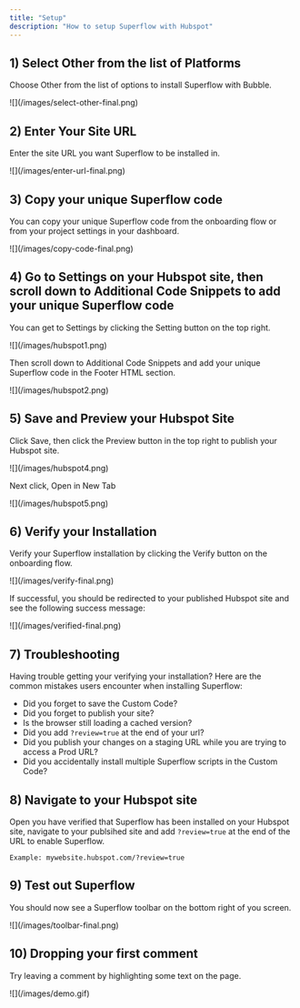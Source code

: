```yaml
---
title: "Setup"
description: "How to setup Superflow with Hubspot"
---
```



## 1) Select Other from the list of Platforms

Choose Other from the list of options to install Superflow with Bubble.

<Frame>
![](/images/select-other-final.png)
</Frame>

## 2) Enter Your Site URL

Enter the site URL you want Superflow to be installed in.

<Frame>
![](/images/enter-url-final.png)
</Frame>

## 3) Copy your unique Superflow code

You can copy your unique Superflow code from the onboarding flow or from your project settings in your dashboard.

<Frame>
![](/images/copy-code-final.png)
</Frame>





## 4) Go to Settings on your Hubspot site, then scroll down to Additional Code Snippets to add your unique Superflow code

You can get to Settings by clicking the Setting button on the top right.

<Frame>
![](/images/hubspot1.png)
</Frame>

Then scroll down to Additional Code Snippets and add your unique Superflow code in the Footer HTML section. 


<Frame>
![](/images/hubspot2.png)
</Frame>


## 5) Save and Preview your Hubspot Site


Click Save, then click the Preview button in the top right to publish your Hubspot site.

<Frame>
![](/images/hubspot4.png)
</Frame>

Next click, Open in New Tab

<Frame>
![](/images/hubspot5.png)
</Frame>


## 6) Verify your Installation

Verify your Superflow installation by clicking the Verify button on the onboarding flow.

<Frame>
![](/images/verify-final.png)
</Frame>

If successful, you should be redirected to your published Hubspot site and see the following success message:

<Frame>
![](/images/verified-final.png)
</Frame>

## 7) Troubleshooting

Having trouble getting your verifying your installation? Here are the common mistakes users encounter when installing Superflow:

 - Did you forget to save the Custom Code?
 - Did you forget to publish your site?
 - Is the browser still loading a cached version?
 - Did you add `?review=true` at the end of your url?
 - Did you publish your changes on a staging URL while you are trying to access a Prod URL?
 - Did you accidentally install multiple Superflow scripts in the Custom Code?


## 8) Navigate to your Hubspot site 

Open you have verified that Superflow has been installed on your Hubspot site, navigate to your publsihed site and add `?review=true` at the end of the URL to enable Superflow. 

`Example: mywebsite.hubspot.com/?review=true`


## 9) Test out Superflow

You should now see a Superflow toolbar on the bottom right of you screen.

<Frame>
![](/images/toolbar-final.png)
</Frame>




## 10) Dropping your first comment
Try leaving a comment by highlighting some text on the page.

<Frame>
![](/images/demo.gif)
</Frame>


